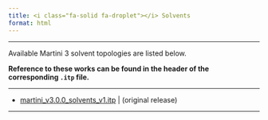```yaml
---
title: <i class="fa-solid fa-droplet"></i> Solvents
format: html
---
```

<hr>

Available Martini 3 solvent topologies are listed below.


**Reference to these works can be found in the header of the corresponding `.itp` file.**

<hr>

- [martini_v3.0.0_solvents_v1.itp](https://martiniff-library.s3.ca-central-1.amazonaws.com/1_Downloads/ff_parameters/martini3/martini_v3.0.0_solvents_v1.itp) | (original release)

<hr>